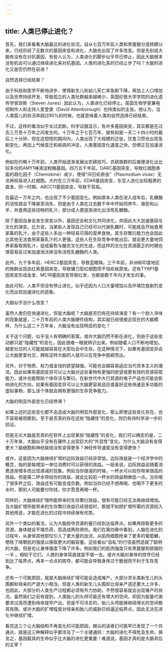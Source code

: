 ```yaml
---
---
---
```

title: 人类已停止进化？
---




首先，我们来看看大脑最近的进化状况。自从七百万年前人类和黑猩猩分道扬镳以来，已经历经了无数次的基因突变和进化，大脑也出现了许多改变。但是先别说大脑有没有在对抗基因，有些人认为，人类进化的脚步似乎早已停止，因此大脑根本没有机会可以通过继续进化来对抗基因。人类的进化真的已经止步了吗？大脑的进化又是否仍然在前进？

自然选择已经结束？

由于科技和医学不断地进步，使得新生儿和幼儿死亡率急剧下降，再加上人口增加以及世界持续开发，导致孤立的人类社群越来越稀少，英国伦敦大学学院的进化遗传学家琼斯（Steven Jones）因此认为，人类进化已经停止。英国生物学家兼电视制作人和主持人爱登堡（David Attenborough）也持类似的主张。他认为，当人类婴儿的存活率超过95%的时候，也就意味着人类的自然选择已经结束。

不过，这样的看法似乎太过武断。科学证据显示，有许多基因突变，其实都是在过去三万至十万年之间发生的。十万年之于七百万年，就有如是一天二十四小时的最后三十分钟，但在这短短的期间内，人类出现了大规模的迁徙，饮食习惯也出现急剧变化，再加上气候变迁和疾病的冲击，人类基因变化速度之快，仿佛正在加速进化。

例如在约略十万年前，人类开始逐渐发展出农耕技巧，农耕族群的后裔便进化出比较多份的AMY1唾液淀粉酶基因。四万五千年前，DARC基因突变，导致红细胞表面的趋化因子（Chemokine）减少，使得“间日疟原虫”（Plasmodium vivax）无法再轻易进入红细胞。大约在三万年前，EDAR基因突变，东亚人进化出较粗黑的直发，同一时期，ABCC11基因突变，导致干耳垢。

在最近一万年之内，也出现了不少基因变化。例如原本人类在进入成年后，乳糖酶的活性就会下降甚至消失，但是由于人类在过去数千年中开始饲养牛、骆驼和山羊，并食用这些动物的乳汁，部分成人便逐渐进化出活性乳糖酶。

除了基因自身会发生突变以外，基因还会和文化共同进化，并因此大大加速基因与文化的演变。比方说，当某些人发现自己已经可以代谢乳糖时，可能就会开始食用家畜的乳汁，由于这些人多出一种轻易可得的营养食物，其生存繁衍能力也会因此比其他无法食用家畜乳汁的人更强，这些人在生存竞争中胜出后，就会更大量地饲养家畜取用乳汁，促成畜牧与酪农文化的生成，而这样的文化在资源匮乏的时期也很容易反过来加速淘汰掉没有活性乳糖酶的人类。

此外，九千多年前，HERC2基因突变，导致蓝眼珠。三千年前，非洲和印度地区的族群出现血红素基因突变，导致镰刀型红细胞而不怕疟疾原虫。还有TYRP1基因突变形成金发、MC1R基因突变导致红发，也都是数千年内才发生的事。

由此可知，人类不但没有停止进化，似乎还因为人口大量增加以及环境饮食剧烈变化而出现加速进化的迹象。

大脑似乎没什么改变？

虽然人类仍在快速进化，但是大脑呢？大脑是否仍有在持续演变？有一个耐人寻味的现象就是，二十万年前的人类大脑硬件结构，其实就已经很接近现在的大脑模样。为什么这二十万年来，大脑没有出现明显的变化？

关于这个问题，似乎没人有明确的答案。或许大脑仍然不断在进化，但由于这些变动都只是“隐藏性”的变化，因此很难一眼就辨识出来。例如随着人口不断地增加，越爱社交的人可能就越容易在大型社会中生存。在这种情况下，如果有基因变异会让大脑更爱社交，拥有这样大脑的人就可以在竞争中脱颖而出。

另外，对于物质、权力或金钱的欲望越强，可能也会越容易适应当代资本主义的潮流。因此如果有基因变异可以让大脑对这些事物有更强的欲望或更有效的资源获取能力，或许也能帮助个体存活与繁衍。在新世代中大行其道的电子产品也可能会影响进化的方向，如果有基因变异可以让大脑更容易适应或喜好这些快速且多功能的虚拟事物，那么该个体就会拥有更强的生存竞争能力。

大脑的明显外部变化已经停滞？

如果上述的这些变化都不会造成大脑的明显外部变化，那么即使这些变化存在，也不容易被观察到。至于是否真的存在这些“隐藏性”的变化，则仍有待科学进一步的验证。

但是无论大脑是否真的在软件上出现某些“隐藏性”的变化，我们可以确定的是，二十万年来，大脑似乎没有在硬件上出现巨大的“外显性”变化。为什么大脑没有变得更大？脑细胞和神经联结没有变得更多？神经传导速度没有变得更快？

或许，这是因为大脑继续扩增的边际效益已经非常低。边际效益是一个经济学中的概念，指的是每增加一单位消费时可以获得的效益。一般来说，边际效益会随着消费逐渐增多而出现递减的现象。例如当你很渴的时候，一杯水可以给你带来很高的效益。但是第二杯水带给你的效益，就会比较前一杯水的效益稍微低一点。当你喝了很多杯之后，效益还有可能变成负数。例如当你已经不想再喝、也喝不下更多的水时，那别人可能要付你钱，你才愿意再喝一杯。

同样的，大脑继续扩增所能带来的生存繁衍效益，很有可能已经无法再继续增加。当大脑扩增所能带来的生存繁衍效益已经很低时，那就不如把扩增所需的资源投入其他用途，才能在进化的过程中持续保有优势。

另外一个类似的看法，认为大脑掠夺资源的量已经到达临界点。如果再掠取更多的资源，身体就会不堪负荷，而造成两败俱伤。我们在第四章中看到，人脑在进化的过程中，从身体其他部位引入了更大量的血流，从肌肉细胞抢来了更多的葡萄糖，牺牲了咀嚼肌的强度以换取更大的脑容量。这些看似“自私”的行径虽然造就了聪明的大脑，但是也让身体强度下降了许多。例如我们的肌肉强度只有黑猩猩和猕猴的一半 。相较于它们，人类的身体简直就是不堪一击。或许大脑对身体的掠夺已经到达了临界点，再多一点点的掠夺，都可能会导致身体过于脆弱而不利于生存竞争。

还有一个可能原因，就是大脑继续扩增可能会造成难产。大部分灵长类新生儿的头围都和母亲的产道大小相当，但是人类的新生儿头围却比母亲产道还要大上许多，也因此，大部分的人类生产过程都必须有外力协助，不然很容易就会出现难产的状况。虽然我们之前有提到，人类胎儿的头颅可能还有增大的空间，却因为能量代谢要求过高而遭到母体提早产出，但是不可讳言的，胎儿头颅能够继续增长的空间极其有限。或许大脑的扩增程度对母亲和胎儿的威胁已经逼近临界点，因此无法在进化中继续扩增。

看完这三个让大脑结构不再变化的可能原因，眼尖的读者们可能早已发现了一个共通点，就是这三种解释似乎都涉及了一个关键通则：大脑的进化不得危及生命。换言之，基因载具的生命似乎比大脑的进化更重要！难道说，基因才真的是大脑背后的主宰？